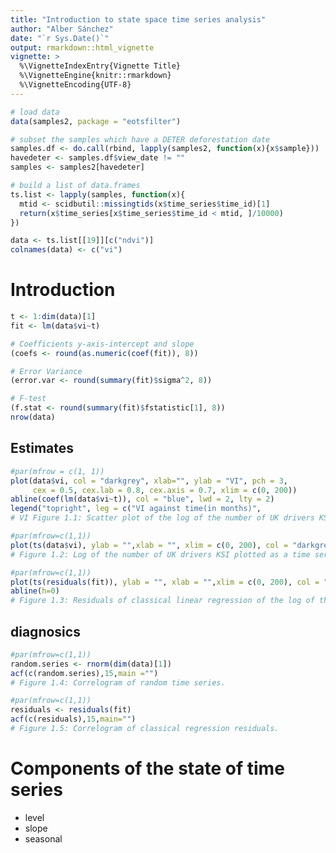 ```yaml
---
title: "Introduction to state space time series analysis"
author: "Alber Sánchez"
date: "`r Sys.Date()`"
output: rmarkdown::html_vignette
vignette: >
  %\VignetteIndexEntry{Vignette Title}
  %\VignetteEngine{knitr::rmarkdown}
  %\VignetteEncoding{UTF-8}
---
```




```r
# load data
data(samples2, package = "eotsfilter")

# subset the samples which have a DETER deforestation date
samples.df <- do.call(rbind, lapply(samples2, function(x){x$sample}))
havedeter <- samples.df$view_date != ""
samples <- samples2[havedeter]

# build a list of data.frames
ts.list <- lapply(samples, function(x){
  mtid <- scidbutil::missingtids(x$time_series$time_id)[1]                      # spot the first missing time ID
  return(x$time_series[x$time_series$time_id < mtid, ]/10000)
})

data <- ts.list[[19]][c("ndvi")]
colnames(data) <- c("vi")
```


# Introduction




```r
t <- 1:dim(data)[1]
fit <- lm(data$vi~t)

# Coefficients y-axis-intercept and slope
(coefs <- round(as.numeric(coef(fit)), 8))

# Error Variance
(error.var <- round(summary(fit)$sigma^2, 8))

# F-test
(f.stat <- round(summary(fit)$fstatistic[1], 8))
nrow(data)
```


## Estimates




```r
#par(mfrow = c(1, 1))
plot(data$vi, col = "darkgrey", xlab="", ylab = "VI", pch = 3, 
     cex = 0.5, cex.lab = 0.8, cex.axis = 0.7, xlim = c(0, 200))
abline(coef(lm(data$vi~t)), col = "blue", lwd = 2, lty = 2)
legend("topright", leg = c("VI against time(in months)",                            "regression line"), cex = 0.6, lty = c(0, 2), col = c("darkgrey", "blue"), pch = c(3, NA), bty = "y", horiz = T)
# VI Figure 1.1: Scatter plot of the log of the number of UK drivers KSI against time (in months), including regression line.
```


```r
#par(mfrow=c(1,1))
plot(ts(data$vi), ylab = "",xlab = "", xlim = c(0, 200), col = "darkgrey")
# Figure 1.2: Log of the number of UK drivers KSI plotted as a time series.
```



```r
#par(mfrow=c(1,1))
plot(ts(residuals(fit)), ylab = "", xlab = "",xlim = c(0, 200), col = "darkgrey",lty=2)
abline(h=0)
# Figure 1.3: Residuals of classical linear regression of the log of the number of UK drivers KSI on time.
```


## diagnosics

```r
#par(mfrow=c(1,1))
random.series <- rnorm(dim(data)[1])
acf(c(random.series),15,main ="")
# Figure 1.4: Correlogram of random time series.
```


```r
#par(mfrow=c(1,1))
residuals <- residuals(fit)
acf(c(residuals),15,main="")
# Figure 1.5: Correlogram of classical regression residuals.
```

# Components of the state of time series
- level
- slope
- seasonal
